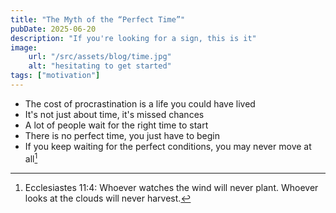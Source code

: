 ```yaml
---
title: "The Myth of the “Perfect Time”"
pubDate: 2025-06-20
description: "If you're looking for a sign, this is it"
image:
    url: "/src/assets/blog/time.jpg"
    alt: "hesitating to get started"
tags: ["motivation"]
---
```


<BlogLayout
    title={frontmatter.title}
    description={frontmatter.description}
    image={frontmatter.image.url}
    alt={frontmatter.image.alt}
    date={(frontmatter.pubDate).toString().slice(0,10)}
    tags={frontmatter.tags}>

<span>

- The cost of procrastination is a life you could have lived
- It's not just about time, it's missed chances
- A lot of people wait for the right time to start
- There is no perfect time, you just have to begin
- If you keep waiting for the perfect conditions, you may never move at all[^1]

[^1]:Ecclesiastes 11:4: Whoever watches the wind will never plant. Whoever looks at the clouds will never harvest.
</span>
</BlogLayout>
